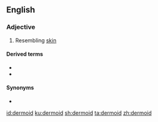 ==English==

===Adjective===
{{en-adj}}

# Resembling [[skin]]

====Derived terms====
* {{l|en|dermoid cyst}}
* {{l|en|dermoid sinus}}

====Synonyms====
* {{l|en|dermatoid}}

[[id:dermoid]]
[[ku:dermoid]]
[[sh:dermoid]]
[[ta:dermoid]]
[[zh:dermoid]]